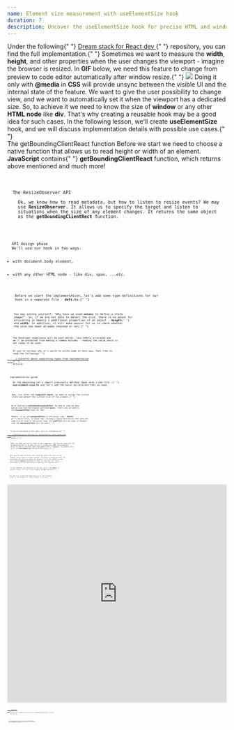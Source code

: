 ```yaml
---
name: Element size measurement with useElementSize hook
duration: 7
description: Uncover the useElementSize hook for precise HTML and window size measurement. Master techniques, tips, and best practices to boost web development skills and grasp a deeper insight into element sizing.
---
```


<Prelude label="Why do we want to measure element size?">
  <Hint hasBg>
    Under the following{" "}
    <A
      outside
      href="https://github.com/polubis/Dream-stack-for-React-dev/tree/develop/system/libs/figa-hooks/src/lib/use-element-size"
    >
      Dream stack for React dev
    </A>{" "}
    repository, you can find the full implementation.{" "}
  </Hint>
  <M>
    Sometimes we want to measure the <B>width</B>, <B>height</B>, and other
    properties when the user changes the viewport - imagine the browser is
    resized. In <B>GIF</B> below, we need this feature to change from preview to
    code editor automatically after window resize.{" "}
  </M>
  <Image
    rolled
    src="https://raw.githubusercontent.com/polubis/Snippets-for-articles-and-lessons/main/React%20hooks%20spellbook/Element%20size%20measurement%20with%20useElementSize%20hook/1.gif"
    description="The use case in real app"
  />
  <M>
    Doing it only with <B>@media</B> in <B>CSS</B> will provide unsync between
    the visible UI and the internal state of the feature. We want to give the
    user possibility to change view, and we want to automatically set it when
    the viewport has a dedicated size. So, to achieve it we need to know the
    size of <B>window</B> or any other <B>HTML node</B> like <B>div</B>.
  </M>
  <M>
    That's why creating a reusable hook may be a good idea for such cases. In
    the following lesson, we'll create <B>useElementSize</B> hook, and we will
    discuss implementation details with possible use cases.{" "}
  </M>
</Prelude>

<Section>
  <XL>The getBoundingClientReact function</XL>
  <M>
    Before we start we need to choose a native function that allows us to read
    height or width of an element. <B>JavaScript</B> contains{" "}
    <B>getBoundingClientReact</B> function, which returns above mentioned and
    much more!
  </M>
  <Code
    mode="dynamic"
    lang="tsx"
    src="https://raw.githubusercontent.com/polubis/Snippets-for-articles-and-lessons/main/React%20hooks%20spellbook/Element%20size%20measurement%20with%20useElementSize%20hook/1.tsx"
    linesCount={6}
  />
  <Code
    mode="dynamic"
    lang="json"
    src="https://raw.githubusercontent.com/polubis/Snippets-for-articles-and-lessons/main/React%20hooks%20spellbook/Element%20size%20measurement%20with%20useElementSize%20hook/2.json"
    linesCount={10}
  />
</Section>

<Section>
  <XL>The ResizeObserver API</XL>
  <M>
    Ok, we know how to read metadata, but how to listen to resize events? We may
    use <B>ResizeObserver</B>. It allows us to specify the target and listen to
    situations when the size of any element changes. It returns the same object
    as the <B>getBoundingClientRect</B> function.
  </M>
  <Code
    mode="dynamic"
    lang="tsx"
    src="https://raw.githubusercontent.com/polubis/Snippets-for-articles-and-lessons/main/React%20hooks%20spellbook/Element%20size%20measurement%20with%20useElementSize%20hook/3.tsx"
    linesCount={16}
  />
</Section>

<Section>
  <XL>API design phase</XL>
  <M>We'll use our hook in two ways:</M>
  <L ordered>
    <Li>with document.body element,</Li>
    <Li>with any other HTML node - like div, span, ...etc.</Li>
  </L>
  <Code
    mode="dynamic"
    lang="tsx"
    src="https://raw.githubusercontent.com/polubis/Snippets-for-articles-and-lessons/main/React%20hooks%20spellbook/Element%20size%20measurement%20with%20useElementSize%20hook/4.tsx"
    linesCount={14}
  />
  <M>
    Before we start the implementation, let's add some type definitions for our
    hook in a separate file - <B>defs.ts</B>:{" "}
  </M>
  <Code
    mode="dynamic"
    lang="tsx"
    description="Type definitions in separate file - defs.ts"
    src="https://raw.githubusercontent.com/polubis/Snippets-for-articles-and-lessons/main/React%20hooks%20spellbook/Element%20size%20measurement%20with%20useElementSize%20hook/5.ts"
    rolled
    linesCount={47}
  />
  <M>
    You may asking yourself: "Why have we used <B>unions</B> to define a state
    shape?". So, if we are not able to detect the size, there is no point for
    allocating in memory 2 additional properties of an object - <B>height</B>{" "}
    and <B>width</B>. In addition, it will make easier for us to check whether
    the size has been already checked or not.{" "}
  </M>
  <Code
    mode="dynamic"
    lang="tsx"
    description="The exhaustiveness checking technique"
    src="https://raw.githubusercontent.com/polubis/Snippets-for-articles-and-lessons/main/React%20hooks%20spellbook/Element%20size%20measurement%20with%20useElementSize%20hook/6.tsx"
    linesCount={7}
  />
  <M>
    The developer experience will be much better, less memory allocated and
    we'll be protected from making a common mistake - reading the value which is
    not ready to be used.
  </M>
  <Hint hasBg>
    If you're curious why it's worth to write code in this way, feel free to
    read the following{" "}
    <A
      href="/articles/thoughts/concerns-about-separating-types-from-implementation/"
      outside
    >
      🌟 Concerns about separating types from implementation
    </A>{" "}
    article.
  </Hint>
</Section>

<Section>
  <XL>Implementation guide</XL>
  <M>
    At the beginning let's import previously defined types into a new file -{" "}
    <B>use-element-size.ts</B> and let's add the basic boilerplate that we need.
  </M>
  <Code
    mode="dynamic"
    lang="tsx"
    src="https://raw.githubusercontent.com/polubis/Snippets-for-articles-and-lessons/main/React%20hooks%20spellbook/Element%20size%20measurement%20with%20useElementSize%20hook/7.tsx"
    linesCount={21}
  />
  <M>
    Now, just after the <B>component mount</B>, we need to assign the initial
    state and detect the current size of the element.{" "}
  </M>
  <Code
    added={[
      [1, 1],
      [11, 20],
    ]}
    mode="dynamic"
    lang="tsx"
    src="https://raw.githubusercontent.com/polubis/Snippets-for-articles-and-lessons/main/React%20hooks%20spellbook/Element%20size%20measurement%20with%20useElementSize%20hook/8.tsx"
    linesCount={23}
  />
  <M>
    We've used weird <B>useIsomorphicLayoutEffect</B>. We need to read the data
    and be sure that the browser performed <B>paint</B> - that's why we need to
    use <B>useLayoutEffect</B> hook for that.
  </M>
  <M>
    However, if we use <B>useLayoutEffect</B> on the server side - <B>NextJS</B>,
    we'll see an error. To avoid that, we need a simple abstraction that when the
    code will be used on the server side, the <B>useEffect</B> will be used, in another
    case the <B>useLayoutEffect</B> will be used.{" "}
  </M>
  <Code
    mode="dynamic"
    lang="tsx"
    src="https://raw.githubusercontent.com/polubis/Snippets-for-articles-and-lessons/main/React%20hooks%20spellbook/Element%20size%20measurement%20with%20useElementSize%20hook/9.tsx"
    linesCount={11}
  />
  <Hint hasBg>
    If you're interested in this topic, dive for information to{" "}
    <A
      href="/courses/react-hooks-spellbook/rendering/removing-server-warnings-for-use-layout-effect-with-custom-hook/"
      outside
    >
      🔰 Removing server warnings for useLayoutEffect with custom hook
    </A>{" "}
    lesson.{" "}
  </Hint>
  <M>
    Okay, now when you use our hook on any component, the initial state will be
    assigned and you'll be able to use it inside your <B>JSX</B>. Unfortunately,
    still we need a resizing check and update when it happens. To achieve this
    we'll use <B>ResizeObserver</B> API mentioned before.{" "}
  </M>
  <Code
    mode="dynamic"
    lang="tsx"
    added={[
      [13, 13],
      [29, 29],
      [20, 27],
      [8, 8],
      [31, 34],
    ]}
    changed={[[]]}
    src="https://raw.githubusercontent.com/polubis/Snippets-for-articles-and-lessons/main/React%20hooks%20spellbook/Element%20size%20measurement%20with%20useElementSize%20hook/010.tsx"
    linesCount={38}
  />
  <M>
    Now, when you open the browser and resize the window, the state will be
    updated. Still, there is a small problem - the event is called too often. We
    should have the option to reduce the amount of calls. For example, we may
    use a typical <B>debounce</B> mechanism for that. So, when user will resize
    the window, we'll wait and then we'll take only last emitted event.
  </M>
  <M>
    You may implement this mechanism on your own, use it from <B>Lodash</B>, or
    another library. I'll use in this example the <B>RxJs</B> operators.{" "}
  </M>
  <Code
    mode="dynamic"
    lang="tsx"
    added={[
      [1, 1],
      [14, 18],
      [20, 33],
    ]}
    changed={[[46, 46]]}
    src="https://raw.githubusercontent.com/polubis/Snippets-for-articles-and-lessons/main/React%20hooks%20spellbook/Element%20size%20measurement%20with%20useElementSize%20hook/011.tsx"
    linesCount={60}
  />
  <M>
    Now, when we try to resize the default delay will be used to debounce
    events. So, the callbacks will trigger rerenders in rare cases.{" "}
  </M>
</Section>

<Demo label="The demo" height="500px">
  <iframe
    src="https://codesandbox.io/embed/element-size-measurement-with-useelementsize-hook-5jfgsv?fontsize=14&hidenavigation=1&theme=dark"
    style="width:100%; height:500px; border:0; border-radius: 4px; overflow:hidden;"
    title=" Element size measurement with useElementSize hook"
    allow="accelerometer; ambient-light-sensor; camera; encrypted-media; geolocation; gyroscope; hid; microphone; midi; payment; usb; vr; xr-spatial-tracking"
    sandbox="allow-forms allow-modals allow-popups allow-presentation allow-same-origin allow-scripts"
  ></iframe>
</Demo>

<Example label="The final result">
  <M>
    <A
      href="https://github.com/polubis/Dream-stack-for-React-dev/tree/develop/system/libs/figa-hooks/src/lib/use-element-size"
      outside
    >
      Repository
    </A>{" "}
    to play with. In addition check the full implementation below if you are
    lazy like me:
  </M>
  <Code
    mode="dynamic"
    rolled
    lang="tsx"
    description="The type definitions inside defs.ts file"
    src="https://raw.githubusercontent.com/polubis/Dream-stack-for-React-dev/develop/system/libs/figa-hooks/src/lib/use-element-size/defs.ts"
    linesCount={36}
  />
  <Code
    mode="dynamic"
    lang="tsx"
    rolled
    description="The useElementSize implementation - use-element-size.ts file"
    src="https://raw.githubusercontent.com/polubis/Dream-stack-for-React-dev/develop/system/libs/figa-hooks/src/lib/use-element-size/use-element-size.ts"
    linesCount={70}
  />
  <Code
    rolled
    description="The useElementSize tests - use-element-size.test.tsx file"
    mode="dynamic"
    lang="tsx"
    src="https://raw.githubusercontent.com/polubis/Dream-stack-for-React-dev/develop/system/libs/figa-hooks/src/lib/use-element-size/use-element-size.test.tsx"
    linesCount={128}
  />
</Example>

<Summary label="The conclusions and thoughts">
  <M>
    We've created a really nice hook that is able to listen for <B>body</B> and
    any other <B>HTML node</B> resize events. The hook prevents us from making
    popular mistakes when working with not ready state and guides us by hand on
    how to use the attached metadata.{" "}
  </M>
</Summary>
